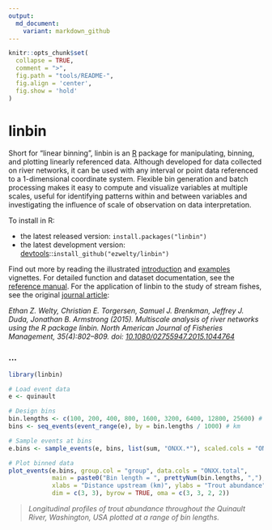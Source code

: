 ```yaml
---
output:
  md_document:
    variant: markdown_github
---
```


<!-- README.md is generated from README.Rmd. Please edit that file -->

```r
knitr::opts_chunk$set(
  collapse = TRUE,
  comment = ">",
  fig.path = "tools/README-",
  fig.align = 'center',
  fig.show = 'hold'
)
```

# linbin

Short for "linear binning", linbin is an [R](http://www.r-project.org/) package for manipulating, binning, and plotting linearly referenced data. Although developed for data collected on river networks, it can be used with any interval or point data referenced to a 1-dimensional coordinate system. Flexible bin generation and batch processing makes it easy to compute and visualize variables at multiple scales, useful for identifying patterns within and between variables and investigating the influence of scale of observation on data interpretation.

To install in R:

* the latest released version: `install.packages("linbin")`
* the latest development version: [devtools](https://github.com/hadley/devtools)::`install_github("ezwelty/linbin")`

Find out more by reading the illustrated [introduction](http://cran.r-project.org/web/packages/linbin/vignettes/introduction.html) and [examples](http://cran.r-project.org/web/packages/linbin/vignettes/examples.html) vignettes. For detailed function and dataset documentation, see the [reference manual](http://cran.r-project.org/web/packages/linbin/linbin.pdf). For the application of linbin to the study of stream fishes, see the original [journal article](http://www.tandfonline.com/doi/full/10.1080/02755947.2015.1044764):

_Ethan Z. Welty, Christian E. Torgersen, Samuel J. Brenkman, Jeffrey J. Duda, Jonathan B. Armstrong (2015). Multiscale analysis of river networks using the R package linbin. North American Journal of Fisheries Management, 35(4):802–809. doi: [10.1080/02755947.2015.1044764](http://doi.org/10.1080/02755947.2015.1044764)_


### ...

```r
library(linbin)
```

```r
# Load event data
e <- quinault

# Design bins
bin.lengths <- c(100, 200, 400, 800, 1600, 3200, 6400, 12800, 25600) # m
bins <- seq_events(event_range(e), by = bin.lengths / 1000) # km

# Sample events at bins
e.bins <- sample_events(e, bins, list(sum, "ONXX.*"), scaled.cols = "ONXX.*")

# Plot binned data
plot_events(e.bins, group.col = "group", data.cols = "ONXX.total",
            main = paste0("Bin length = ", prettyNum(bin.lengths, ","), " m"),
            xlabs = "Distance upstream (km)", ylabs = "Trout abundance",
            dim = c(3, 3), byrow = TRUE, oma = c(3, 3, 2, 2))
```

> *Longitudinal profiles of trout abundance throughout the Quinault River, Washington, USA plotted at a range of bin lengths.*
